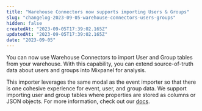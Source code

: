 ```yaml
---
title: "Warehouse Connectors now supports importing Users & Groups"
slug: "changelog-2023-09-05-warehouse-connectors-users-groups"
hidden: false
createdAt: "2023-09-05T17:39:02.165Z"
updatedAt: "2023-09-05T17:39:02.165Z"
date: "2023-09-05"
---
```

You can now use Warehouse Connectors to import User and Group tables from your warehouse. With this capability, you can extend source-of-truth data about users and groups into Mixpanel for analysis. 

This importer leverages the same modal as the event importer so that there is one cohesive experience for event, user, and group data. We support importing user and group tables where properties are stored as columns or JSON objects. For more information, check out our [docs](https://docs.mixpanel.com/docs/tracking-methods/data-warehouse/overview).
